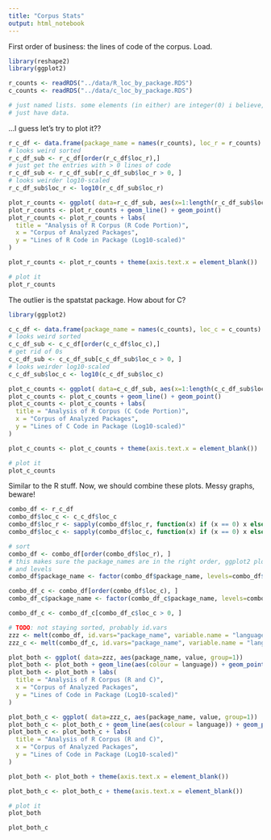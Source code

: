 ```yaml
---
title: "Corpus Stats"
output: html_notebook
---
```


First order of business: the lines of code of the corpus.
Load.

```r
library(reshape2)
library(ggplot2)

r_counts <- readRDS("../data/R_loc_by_package.RDS")
c_counts <- readRDS("../data/c_loc_by_package.RDS")

# just named lists. some elements (in either) are integer(0) i believe, as some packages
# just have data.
```

...I guess let's try to plot it??

```r
r_c_df <- data.frame(package_name = names(r_counts), loc_r = r_counts)
# looks weird sorted
r_c_df_sub <- r_c_df[order(r_c_df$loc_r),]
# just get the entries with > 0 lines of code
r_c_df_sub <- r_c_df_sub[r_c_df_sub$loc_r > 0, ]
# looks weirder log10-scaled
r_c_df_sub$loc_r <- log10(r_c_df_sub$loc_r)

plot_r_counts <- ggplot( data=r_c_df_sub, aes(x=1:length(r_c_df_sub$loc_r), y=loc_r, group=1))
plot_r_counts <- plot_r_counts + geom_line() + geom_point()
plot_r_counts <- plot_r_counts + labs(
  title = "Analysis of R Corpus (R Code Portion)",
  x = "Corpus of Analyzed Packages", 
  y = "Lines of R Code in Package (Log10-scaled)"
)

plot_r_counts <- plot_r_counts + theme(axis.text.x = element_blank())

# plot it
plot_r_counts

```

The outlier is the spatstat package.
How about for C?

```r
library(ggplot2)

c_c_df <- data.frame(package_name = names(c_counts), loc_c = c_counts)
# looks weird sorted
c_c_df_sub <- c_c_df[order(c_c_df$loc_c),]
# get rid of 0s
c_c_df_sub <- c_c_df_sub[c_c_df_sub$loc_c > 0, ]
# looks weirder log10-scaled
c_c_df_sub$loc_c <- log10(c_c_df_sub$loc_c)

plot_c_counts <- ggplot( data=c_c_df_sub, aes(x=1:length(c_c_df_sub$loc_c), y=loc_c, group=1))
plot_c_counts <- plot_c_counts + geom_line() + geom_point()
plot_c_counts <- plot_c_counts + labs(
  title = "Analysis of R Corpus (C Code Portion)",
  x = "Corpus of Analyzed Packages", 
  y = "Lines of C Code in Package (Log10-scaled)"
)

plot_c_counts <- plot_c_counts + theme(axis.text.x = element_blank())

# plot it
plot_c_counts

```

Similar to the R stuff.
Now, we should combine these plots.
Messy graphs, beware!
```r
combo_df <- r_c_df
combo_df$loc_c <- c_c_df$loc_c
combo_df$loc_r <- sapply(combo_df$loc_r, function(x) if (x == 0) x else log10(x))
combo_df$loc_c <- sapply(combo_df$loc_c, function(x) if (x == 0) x else log10(x))

# sort
combo_df <- combo_df[order(combo_df$loc_r), ]
# this makes sure the package_names are in the right order, ggplot2 plots according to factors
# and levels
combo_df$package_name <- factor(combo_df$package_name, levels=combo_df$package_name)

combo_df_c <- combo_df[order(combo_df$loc_c), ]
combo_df_c$package_name <- factor(combo_df_c$package_name, levels=combo_df_c$package_name)

combo_df_c <- combo_df_c[combo_df_c$loc_c > 0, ]

# TODO: not staying sorted, probably id.vars
zzz <- melt(combo_df, id.vars="package_name", variable.name = "language")
zzz_c <- melt(combo_df_c, id.vars="package_name", variable.name = "language")

plot_both <- ggplot( data=zzz, aes(package_name, value, group=1))
plot_both <- plot_both + geom_line(aes(colour = language)) + geom_point(aes(colour = language))
plot_both <- plot_both + labs(
  title = "Analysis of R Corpus (R and C)",
  x = "Corpus of Analyzed Packages", 
  y = "Lines of Code in Package (Log10-scaled)"
)

plot_both_c <- ggplot( data=zzz_c, aes(package_name, value, group=1))
plot_both_c <- plot_both_c + geom_line(aes(colour = language)) + geom_point(aes(colour = language))
plot_both_c <- plot_both_c + labs(
  title = "Analysis of R Corpus (R and C)",
  x = "Corpus of Analyzed Packages", 
  y = "Lines of Code in Package (Log10-scaled)"
)

plot_both <- plot_both + theme(axis.text.x = element_blank())

plot_both_c <- plot_both_c + theme(axis.text.x = element_blank())

# plot it
plot_both

plot_both_c
```